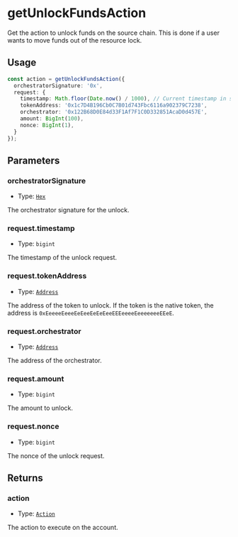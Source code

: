 # getUnlockFundsAction

Get the action to unlock funds on the source chain. This is done if a user wants to move funds out of the resource lock.

## Usage

```typescript copy
const action = getUnlockFundsAction({
  orchestratorSignature: '0x',
  request: {
    timestamp: Math.floor(Date.now() / 1000), // Current timestamp in seconds
    tokenAddress: '0x1c7D4B196Cb0C7B01d743Fbc6116a902379C7238',
    orchestrator: '0x122B68D0E84d33F1Af7F1C0D332851AcaD0d457E',
    amount: BigInt(100),
    nonce: BigInt(1),
  }
});
```

## Parameters

### orchestratorSignature

- Type: [`Hex`](https://viem.sh/docs/glossary/types#hex)

The orchestrator signature for the unlock.

### request.timestamp

- Type: `bigint`

The timestamp of the unlock request.

### request.tokenAddress

- Type: [`Address`](https://viem.sh/docs/glossary/types#address)

The address of the token to unlock. If the token is the native token, the address is `0xEeeeeEeeeEeEeeEeEeEeeEEEeeeeEeeeeeeeEEeE`.

### request.orchestrator

- Type: [`Address`](https://viem.sh/docs/glossary/types#address)

The address of the orchestrator.

### request.amount

- Type: `bigint`

The amount to unlock.

### request.nonce

- Type: `bigint`

The nonce of the unlock request.

## Returns

### action

- Type: [`Action`](/module-sdk/glossary/types#action)

The action to execute on the account.
